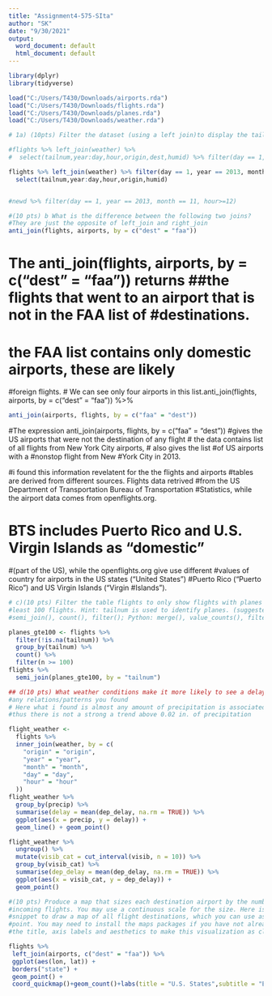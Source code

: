 ---
title: "Assignment4-575-SIta"
author: "SK"
date: "9/30/2021"
output:
  word_document: default
  html_document: default
---

```{r}
library(dplyr)
library(tidyverse)

load("C:/Users/T430/Downloads/airports.rda")
load("C:/Users/T430/Downloads/flights.rda")
load("C:/Users/T430/Downloads/planes.rda")
load("C:/Users/T430/Downloads/weather.rda")
```

```{r}
# 1a) (10pts) Filter the dataset (using a left join)to display the tail number, year, month, #day,  hour, origin,and #humidity  for all  flights heading  to Tampa #International Airport(TPA) after12pm on November 1, 2013.

#flights %>% left_join(weather) %>%
#  select(tailnum,year:day,hour,origin,dest,humid) %>% filter(day == 1, year == 2013, month == 11, dest=="TPA", hour>=12)

flights %>% left_join(weather) %>% filter(day == 1, year == 2013, month == 11, dest=="TPA", hour>=12)  %>%
  select(tailnum,year:day,hour,origin,humid)


#newd %>% filter(day == 1, year == 2013, month == 11, hour>=12)
```

```{r}
#(10 pts) b What is the difference between the following two joins?
#They are just the opposite of left_join and right_join
anti_join(flights, airports, by = c("dest" = "faa"))
```
# The anti_join(flights, airports, by = c("dest" = "faa")) returns ##the flights that went to an airport that is not in the FAA list of #destinations. 
# the FAA list contains only domestic airports, these are likely
#foreign flights.
# We can see  only four airports in this list.anti_join(flights, airports, by = c("dest" = "faa")) %>% 

```{r}
anti_join(airports, flights, by = c("faa" = "dest"))

```

#The expression anti_join(airports, flights, by = c("faa" = "dest")) 
#gives the US airports that were not the destination of any flight
# the data contains list of all flights from New York City airports, # also gives the list #of US airports with a #nonstop flight from New #York City in 2013.


#i found this information revelatent for the the flights and airports
#tables are derived from different sources. Flights data retrived 
#from the US Department of Transportation Bureau of Transportation #Statistics, while the airport data comes from openflights.org. 

# BTS includes Puerto Rico and U.S. Virgin Islands as “domestic”
#(part of the US), while the openflights.org give use different 
#values of country for airports in the US states ("United States") 
#Puerto Rico ("Puerto Rico") and US Virgin Islands ("Virgin #Islands").

```{r}
# c)(10 pts) Filter the table flights to only show flights with planes that have flown at 
#least 100 flights. Hint: tailnum is used to identify planes. (suggested functions: R:
#semi_join(), count(), filter(); Python: merge(), value_counts(), filter())

planes_gte100 <- flights %>%
  filter(!is.na(tailnum)) %>%
  group_by(tailnum) %>%
  count() %>%
  filter(n >= 100)
flights %>%
  semi_join(planes_gte100, by = "tailnum")

```

```{r}
## d(10 pts) What weather conditions make it more likely to see a delay? Briefly discuss 
#any relations/patterns you found
# Here what i found is almost any amount of precipitation is associated with a delay. 
#thus there is not a strong a trend above 0.02 in. of precipitation

flight_weather <-
  flights %>%
  inner_join(weather, by = c(
    "origin" = "origin",
    "year" = "year",
    "month" = "month",
    "day" = "day",
    "hour" = "hour"
  ))
flight_weather %>%
  group_by(precip) %>%
  summarise(delay = mean(dep_delay, na.rm = TRUE)) %>%
  ggplot(aes(x = precip, y = delay)) +
  geom_line() + geom_point()

```


```{r}

flight_weather %>%
  ungroup() %>%
  mutate(visib_cat = cut_interval(visib, n = 10)) %>%
  group_by(visib_cat) %>%
  summarise(dep_delay = mean(dep_delay, na.rm = TRUE)) %>%
  ggplot(aes(x = visib_cat, y = dep_delay)) +
  geom_point()

```

```{r}
#(10 pts) Produce a map that sizes each destination airport by the number of 
#incoming flights. You may use a continuous scale for the size. Here is a code 
#snippet to draw a map of all flight destinations, which you can use as a starting 
#point. You may need to install the maps packages if you have not already. Adjust 
#the title, axis labels and aesthetics to make this visualization as clear as possible.

flights %>%
 left_join(airports, c("dest" = "faa")) %>%
 ggplot(aes(lon, lat)) +
 borders("state") +
 geom_point() +
 coord_quickmap()+geom_count()+labs(title = "U.S. States",subtitle = "Eash Destination airport by the number of incoming flights.")

```








